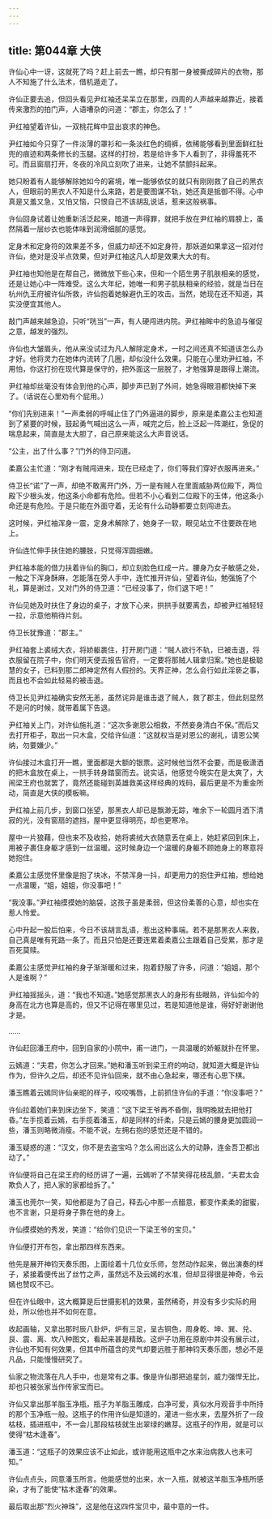 ```yaml
---
---
---
```

title: 第044章 大侠
---





许仙心中一讶，这就死了吗？赶上前去一瞧，却只有那一身被撕成碎片的衣物，那人不知施了什么法术，借机遁走了。

许仙正要去追，但回头看见尹红袖还呆呆立在那里，四周的人声越来越靠近，接着传来激烈的拍门声，人语嘈杂的问道：“郡主，你怎么了！”

尹红袖望着许仙，一双桃花眸中显出哀求的神色。

尹红袖如今只穿了一件淡薄的罩衫和一条淡红色的绸裤，依稀能够看到里面鲜红肚兜的痕迹和两条修长的玉腿。这样的打扮，若是给许多下人看到了，非得羞死不可。而且窗扇打开，冬夜的冷风立刻吹了进来，让她不禁颤抖起来。

她只盼着有人能够解除她如今的窘境，唯一能够依仗的就只有刚刚救了自己的黑衣人，但眼前的黑衣人不知是什么来路，若是要图谋不轨，她还真是抵御不得。心中真是又羞又急，又怕又恼，只恨自己不该胡乱说话，惹来这般祸事。

许仙回身试着让她重新活泛起来，暗道一声得罪，就把手放在尹红袖的肩膀上，虽然隔着一层纱衣也能体味到润滑细腻的感觉。

定身术和定身符的效果差不多，但威力却还不如定身符，那妖道如果拿这一招对付许仙，绝对是没半点效果，但对尹红袖这凡人却是效果大大的有。

尹红袖也知他是在帮自己，微微放下些心来，但和一个陌生男子肌肤相亲的感觉，还是让她心中一阵难受。这么大年纪，她唯一和男子肌肤相亲的经验，就是当日在杭州仇王府被许仙所救，许仙抱着她躲避仇王的攻击。当然，她现在还不知道，其实没便宜其他人。

敲门声越来越急迫，只听“咣当”一声，有人硬闯进内院。尹红袖眸中的急迫与催促之意，越发的强烈。

许仙也大皱眉头，他从来没试过为凡人解除定身术，一时之间还真不知道该怎么办才好。他将灵力在她体内流转了几圈，却似没什么效果。只能在心里劝尹红袖，不用怕，你这打扮在现代算是保守的，把外面这一层脱了，才勉强算是跟得上潮流。

尹红袖却丝毫没有体会到他的心声，脚步声已到了外间，她急得眼泪都快掉下来了。（话说在心里劝有个屁用。）

“你们先别进来！”一声柔弱的呼喊止住了门外逼进的脚步，原来是柔嘉公主也知道到了紧要的时候，鼓起勇气喊出这么一声，喊完之后，脸上泛起一阵潮红，急促的喘息起来，简直是太大胆了，自己原来能这么大声音说话。

“公主，出了什么事？”门外的侍卫问道。

柔嘉公主忙道：“刚才有贼闯进来，现在已经走了，你们等我们穿好衣服再进来。”

侍卫长“诺”了一声，却绝不敢离开门外，万一是有贼人在里面威胁两位殿下，两位殿下少根头发，他这条小命都有危险。但若不小心看到二位殿下的玉体，他这条小命还是有危险。于是只能在外面守着，无论有什么动静都要立刻闯进去。

这时候，尹红袖浑身一震，定身术解除了，她身子一软，眼见站立不住要跌在地上。

许仙连忙伸手扶住她的腰肢，只觉得浑圆细嫩。

尹红袖本能的借力扶着许仙的胸口，却立刻脸色红成一片。腰身乃女子敏感之处，一触之下浑身酥麻，怎能落在旁人手中，连忙推开许仙，望着许仙，勉强施了个礼，算是谢过，又对门外的侍卫道：“已经没事了，你们退下吧！”

许仙见她及时扶住了身边的桌子，才放下心来，拱拱手就要离去，却被尹红袖轻轻一拉，示意他稍待片刻。

侍卫长犹豫道：“郡主。”

尹红袖套上裘绒大衣，将娇躯裹住，打开房门道：“贼人欲行不轨，已被击退，将衣服留在院子中，你们明天便去报告官府，一定要将那贼人辑拿归案。”她也是极聪慧的女子，已料到那二郎神定然有人假扮的。天界正神，怎么会行如此淫亵之事，而且也不会如此轻易的被击退。

侍卫长见尹红袖确实安然无恙，虽然诧异是谁击退了贼人，救了郡主，但此刻显然不是问的时候，就带着属下告退。

尹红袖关上门，对许仙施礼道：“这次多谢恩公相救，不然妾身清白不保。”而后又去打开柜子，取出一只木盒，交给许仙道：“这就权当是对恩公的谢礼，请恩公笑纳，勿要嫌少。”

许仙接过木盒打开一瞧，里面都是大额的银票。这时候他当然不会要，而是极潇洒的把木盒放在桌上，一拱手转身踏窗而去。说实话，他感觉今晚实在是太爽了，大闹梁王府也就罢了，竟然还能碰到英雄救美这样经典的戏码，最后更是不为重金所动，简直是大侠的模板嘛。

尹红袖上前几步，到窗口张望，那黑衣人却已是飘渺无踪，唯余下一轮圆月洒下清寂的光，没有窗扇的遮挡，屋中更显得明亮，却也更寒冷。

屋中一片狼藉，但也来不及收拾，她将裘绒大衣随意丢在桌上，她赶紧回到床上，用被子裹住身躯才感到一丝温暖。这时候身边一个温暖的身躯不顾她身上的寒意将她抱住。

柔嘉公主感觉怀里像是抱了块冰，不禁浑身一抖，却更用力的抱住尹红袖，想给她一点温暖，“姐，姐姐，你没事吧！”

“我没事。”尹红袖摸摸她的脑袋，这孩子虽是柔弱，但这份柔善的心意，却也实在惹人怜爱。

心中升起一股后怕来，今日不该胡言乱语，惹出这种事端。若不是那黑衣人来救，自己真是唯有死路一条了。而且只怕是还要连累着柔嘉公主跟着自己受累，那才是百死莫赎。

柔嘉公主感觉尹红袖的身子渐渐暖和过来，抱着舒服了许多，问道：“姐姐，那个人是谁啊？”

尹红袖摇摇头，道：“我也不知道。”她感觉那黑衣人的身形有些眼熟，许仙如今的身高在北方也算是高的，但又不记得在哪里见过，若是知道他是谁，得好好谢谢他才是。

……

许仙赶回潘王府中，回到自家的小院中，甫一进门，一具温暖的娇躯就扑在怀里。

云嫣道：“夫君，你怎么才回来。”她和潘玉听到梁王府的响动，就知道大概是许仙作为，但许久之后，却还不见许仙回来，就不由心急起来，哪还有心思下棋。

潘玉瞧着云嫣同许仙亲昵的样子，咬咬嘴唇，上前抓住许仙的手道：“你没事吧？”

许仙拉着她们来到床边坐下，笑道：“这下梁王爷再不昏倒，我明晚就去把他打昏。”左手揽着云嫣，右手揽着潘玉，却是同样的纤柔，只是云嫣的腰身更加圆润一些，潘玉则略微消瘦。不能不说，左拥右抱的感觉还是不错的。

潘玉疑惑的道：“汉文，你不是去盗宝吗？怎么闹出这么大的动静，连金吾卫都出动了。”

许仙便将自己在梁王府的经历讲了一遍，云嫣听了不禁笑得花枝乱颤，“夫君太会欺负人了，把人家的家都给拆了。”

潘玉也莞尔一笑，知他都是为了自己，释去心中那一点醋意，都变作柔柔的甜蜜，也不言谢，只是将身子靠在他的身上。

许仙摸摸她的秀发，笑道：“给你们见识一下梁王爷的宝贝。”

许仙便打开布包，拿出那四样东西来。

他先是展开神钧天奏乐图，上面绘着十几位女乐师，忽然动作起来，做出演奏的样子，紧接着便传出了丝竹之声，虽然远不及云嫣的水准，但却显得很是神奇，令云嫣也赞叹不已。

但在许仙眼中，这大概算是后世摄影机的效果，虽然稀奇，并没有多少实际的用处，所以他也并不如何在意。

收起画轴，又拿出那时辰八卦炉，炉有三足，呈古铜色，周身乾、坤、巽、兑、艮、震、离、坎八种图文，看起来甚是精致。这炉子功用在原剧中并没有展示过，许仙也不知有何效果，但其中所蕴含的灵气却要远胜于那神钧天奏乐图，想必不是凡品，只能慢慢研究了。

仙家之物流落在凡人手中，也是常有之事。像是许仙那把追星剑，威力强悍无比，却也只被张家当作传家宝而已。

许仙又拿出那羊脂玉净瓶，瓶子为羊脂玉雕成，白净可爱，真似水月观音手中所持的那个玉净瓶一般。这瓶子的作用许仙是知道的，灌进一些水来，去屋外折了一段枯枝，插进瓶中，不一会儿那段枯枝就生出翠绿的嫩芽。这瓶子的作用，就是可以使得“枯木逢春”。

潘玉道：“这瓶子的效果应该不止如此，或许能用这瓶中之水来治病救人也未可知。”

许仙点点头，同意潘玉所言。他能感觉的出来，水一入瓶，就被这羊脂玉净瓶所感染，才有了能使“枯木逢春”的效果。

最后取出那“烈火神珠”，这是他在这四件宝贝中，最中意的一件。